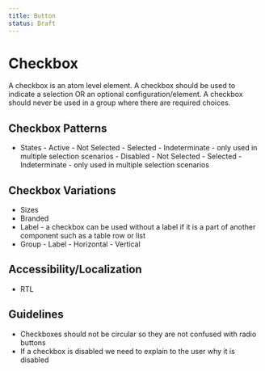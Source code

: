 ```yaml
---
title: Button
status: Draft
---
```


# Checkbox

A checkbox is an atom level element. A checkbox should be used to indicate a selection OR an optional configuration/element. A checkbox should never be used in a group where there are required choices.

## Checkbox Patterns

- States - Active - Not Selected - Selected - Indeterminate - only used in multiple selection scenarios - Disabled - Not Selected - Selected - Indeterminate - only used in multiple selection scenarios

## Checkbox Variations

- Sizes
- Branded
- Label - a checkbox can be used without a label if it is a part of another component such as a table row or list
- Group - Label - Horizontal - Vertical

## Accessibility/Localization

- RTL

## Guidelines

- Checkboxes should not be circular so they are not confused with radio buttons
- If a checkbox is disabled we need to explain to the user why it is disabled
